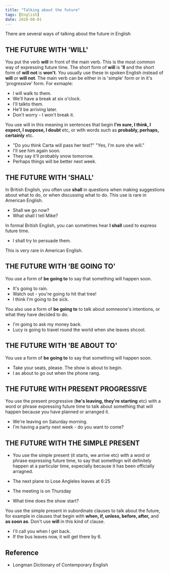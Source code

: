 ```yaml
---
title: "Talking about the future"
tags: [English]
date: 2020-08-01
---
```


There are several ways of talking about the future in English

## THE FUTURE WITH 'WILL'

You put the verb **will** in front of the main verb. This is the most common way of expressing future time. The short form of **will** is **'ll** and the short form of **will not** is **won't**. You usually use these in spoken English instead of **will** or **will not**. The main verb can be either in is 'simple' form or in it's 'progressive' form. For exmaple:

- I will walk to them.
- We'll have a break at six o'clock.
- I'll talkto them.
- He'll be arriving later.
- Don't worry - I won't break it.

You use will in this meaning in sentences that begin **I'm sure, I think, I expect, I suppose, I doubt** etc, or with words such as **probably, perhaps, certainly** etc.

- "Do you think Carta will pass her test?" "Yes, I'm sure she will."
- I'll see him again soon.
- They say it'll probably snow tomorrow.
- Perhaps things will be better next week.

## THE FUTURE WITH 'SHALL'

In British English, you often use **shall** in questions when making suggestions about what to do, or when discussing what to do. This use is rare in American English.

- Shall we go now?
- What shall I tell Mike?

In formal British English, you can sometimes hear **I shall** used to express future time.

- I shall try to persuade them.

This is very rare in American English.

## THE FUTURE WITH 'BE GOING TO'

You use a form of **be going to** to say that something will happen soon.

- It's going to rain.
- Watch out - you're going to hit that tree!
- I think I'm going to be sick.

You also use a form of **be going to** to talk about somneone's intentions, or what they have decided to do.

- I'm going to ask my money back.
- Lucy is going to travel round the world when she leaves shcool.

## THE FUTURE WITH 'BE ABOUT TO'

You use a form of **be going to** to say that something will happen soon.

- Take your seats, please. The show is about to begin.
- I as about to go out when the phone rang.

## THE FUTURE WITH PRESENT PROGRESSIVE

You use the present progressive (**he's leaving, they're starting** etc) with a word or phrase expressing future time to talk about something that will happen because you have planned or arranged it.

- We're leaving on Saturday morning.
- I'm having a party next week - do you want to come?

## THE FUTURE WITH THE SIMPLE PRESENT

- You use the simple present (it starts, we arrive etc) with a word or phrase expressing future time, to say that somethign will definitely happen at a particular time, especially because it has been officially arragned.

- The next plane to Lose Angleles leaves at 6:25
- The meeting is on Thursday
- What time does the show start?

You use the simple present in subordinate clauses to talk about the future, for example in clauses that begin with **when, if, unless, before, after,** and **as soon as**. Don't use **will** in this kind of clause.

- I'll call you when I get back.
- If the bus leaves now, it will get there by 6.

## Reference

- Longman Dictionary of Contemporary English